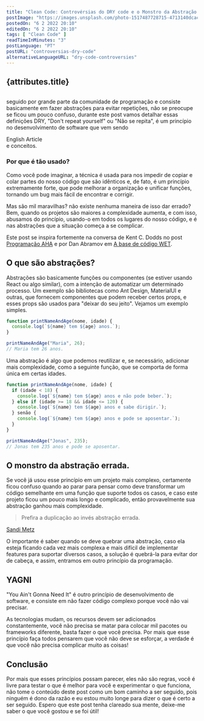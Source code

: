 ```yaml
---
title: "Clean Code: Controvérsias do DRY code e o Monstro da Abstração errada"
postImage: "https://images.unsplash.com/photo-1517487728715-4713140dcac0?ixlib=rb-1.2.1&ixid=MnwxMjA3fDB8MHxwaG90by1wYWdlfHx8fGVufDB8fHx8&auto=format&fit=crop&w=2070&q=80"
postedOn: "6 2 2022 20:10"
editedOn: "6 2 2022 20:10"
tags: [ "Clean Code" ]
readTimeInMinutes: "3"
postLanguage: "PT"
postURL: "controversias-dry-code"
alternativeLanguageURL: "dry-code-controversies"
---
```



## {attributes.title}


<img src={attributes.mainImage} alt="" title="Imagem de David Jorre" className="MainImage" />

seguido por grande parte da comunidade de programação e consiste basicamente em fazer abstrações para
evitar repetições, não se preocupe se ficou um pouco confuso, durante este post vamos detalhar essas definições
DRY, "Don't repeat yourself" ou "Não se repita", é um princípio no desenvolvimento de software que vem sendo
<Link to={`/blog/${attributes.alternativeLanguageURL}`}><div>English Article</div></Link>
e conceitos.

### Por que é tão usado?

Como você pode imaginar, a técnica é usada para nos impedir de copiar e colar partes do nosso código que
são idênticos e, de fato, é um princípio extremamente forte, que pode melhorar a organização e unificar
funções, tornando um bug mais fácil de encontrar e corrigir.

Mas são mil maravilhas? não existe nenhuma maneira de isso dar errado? Bem, quando os projetos são maiores
a complexidade aumenta, e com isso, abusamos do princípio, usando-o em todos os lugares do nosso código, e é nas abstrações
que a situação começa a se complicar.

Este post se inspira fortemente na conversa de Kent C. Dodds no
post <a href="https://kentcdodds.com/blog/aha-programming">Programação AHA</a> e por Dan Abramov em
<a href="https://overreacted.io/the-wet-codebase/">A base de código WET</a>.

## O que são abstrações?

Abstrações são basicamente funções ou componentes (se estiver usando React ou algo similar), com a intenção de automatizar
um determinado processo. Um exemplo são bibliotecas como Ant Design, MaterialUI e outras, que fornecem componentes que podem receber
certos props, e esses props são usados para <Highlight>"deixar do seu jeito"</Highlight>. Vejamos um exemplo simples.

``` js
function printNameAndAge(nome, idade) {
  console.log(`${name} tem ${age} anos.`);
}

printNameAndAge("Maria", 26);
// Maria tem 26 anos.
```

Uma abstração é algo que podemos reutilizar e, se necessário, adicionar mais complexidade, como a seguinte
função, que se comporta de forma única em certas idades.

``` js
function printNameAndAge(nome, idade) {
  if (idade < 18) {
    console.log(`${name} tem ${age} anos e não pode beber.`);
  } else if (idade >= 18 && idade <= 120) {
    console.log(`${name} tem ${age} anos e sabe dirigir.`);
  } senão {
    console.log(`${name} tem ${age} anos e pode se aposentar.`);
  }
}

printNameAndAge("Jonas", 235);
// Jonas tem 235 anos e pode se aposentar.
```

## O monstro da abstração errada.

Se você já usou esse princípio em um projeto mais complexo, certamente ficou confuso quando ao parar para pensar como
deve transformar um código semelhante em uma função que suporte todos os casos, e caso este projeto ficou um pouco mais longo e
complicado, então provavelmente sua abstração ganhou mais complexidade.

> Prefira a duplicação ao invés abstração errada.

<a href="https://twitter.com/sandimetz">Sandi Metz</a>

O importante é saber quando se deve quebrar uma abstração, caso ela esteja ficando cada vez mais complexa e mais difícil de
implementar features para suportar diversos casos, a solução é quebrá-la para evitar dor de cabeça, e assim, entramos em outro
princípio da programação.

## YAGNI

"You Ain't Gonna Need It" é outro princípio de desenvolvimento de software, e
consiste em não fazer código complexo porque você <Highlight>não vai precisar</Highlight>.

As tecnologias mudam, os recursos devem ser adicionados constantemente, você não precisa se matar para colocar mil pacotes ou frameworks
diferente, basta fazer o que você precisa. Por mais que esse princípio faça todos pensarem que você não deve se esforçar, a verdade é que você não
precisa complicar muito as coisas!

## Conclusão

Por mais que esses princípios possam parecer, eles não são regras, você é livre para testar o que é melhor para você e experimentar
o que funciona, não tome o conteúdo deste post como um bom caminho a ser seguido, pois ninguém é dono da razão e eu estou muito <Highlight>longe</Highlight>
para dizer o que é certo a ser seguido. Espero que este post tenha clareado sua mente, deixe-me saber o que você gostou e se foi útil!